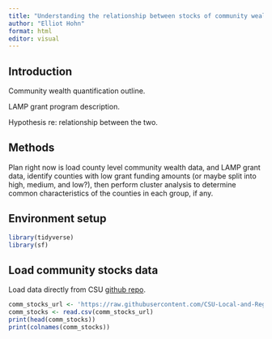 ```yaml
---
title: "Understanding the relationship between stocks of community wealth and food system"
author: "Elliot Hohn"
format: html
editor: visual
---
```


## Introduction

Community wealth quantification outline.

LAMP grant program description.

Hypothesis re: relationship between the two.

## Methods

Plan right now is load county level community wealth data, and LAMP grant data, identify counties with low grant funding amounts (or maybe split into high, medium, and low?), then perform cluster analysis to determine common characteristics of the counties in each group, if any.

## Environment setup

```r
library(tidyverse)
library(sf)
```

## Load community stocks data

Load data directly from CSU [github repo](https://github.com/CSU-Local-and-Regional-Food-Systems "CSU Local and Regional Food Systems repo").

```r
comm_stocks_url <- 'https://raw.githubusercontent.com/CSU-Local-and-Regional-Food-Systems/USDA-AMS-Data-and-Metrics/main/Indicators%20of%20Community%20Wealth/community_wealth.csv'
comm_stocks <- read.csv(comm_stocks_url)
print(head(comm_stocks))
print(colnames(comm_stocks))
```
